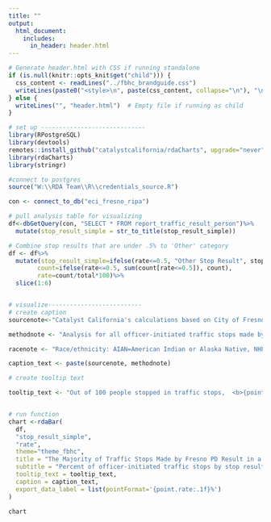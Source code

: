 ```yaml
---
title: ""
output:
  html_document:
    includes:
      in_header: header.html
---
```


```r
# Generate header.html with CSS if running standalone
if (is.null(knitr::opts_knit$get("child"))) {
  css_content <- readLines("../fbhc_brandguide.css")
  writeLines(paste0("<style>\n", paste(css_content, collapse="\n"), "\n</style>"), "header.html")
} else {
  writeLines("", "header.html")  # Empty file if running as child
}
```

```r

# set up -----------------------------
library(RPostgreSQL)
library(devtools)
remotes::install_github("catalystcalifornia/rdaCharts", upgrade="never") 
library(rdaCharts)
library(stringr)

#connect to postgres
source("W:\\RDA Team\\R\\credentials_source.R")

con <- connect_to_db("eci_fresno_ripa")

# pull analysis table for visualizing
df<-dbGetQuery(con, "SELECT * FROM report_traffic_result_person")%>%
  mutate(stop_result_simple = str_to_title(stop_result_simple))

# Combine stop results that are under .5% to 'Other' category
df <- df%>%
  mutate(stop_result_simple=ifelse(rate<=0.5, "Other Stop Result", stop_result_simple),
        count=ifelse(rate<=0.5, sum(count[rate<=0.5]), count),
        rate=count/total*100)%>%
  slice(1:6)


# visualize--------------------------
# create caption 
sourcenote<-"Catalyst California's calculations based on City of Fresno's Police Stop Data (2022), catalystcalifornia.org, 2024. "

methodnote <- "Analysis for all officer-initiated traffic stops made by officers in 2022. Stop results that had a rate of 0.5% or less were combined and defined as 'Other Stop Result in this data visualization.'"

racenote <- "Race/ethnicity: AIAN=American Indian or Alaska Native, NHPI=Native Hawaiian or Pacific Islander, SWANA/SA=Southwest Asian (Middle Eastern) or North African, or South Asian."

caption_text <- paste(sourcenote, methodnote)

# create tooltip text

tooltip_text <- "Out of 100 people stopped in traffic stops,  <b>{point.rate:.1f}%</b> of people were given a stop result of <b>{point.stop_result_simple}</b>, or a total of <b>{point.count:.0f}</b> people."


# run function
chart <-rdaBar(
  df,
  "stop_result_simple",
  "rate",
  theme="theme_fbhc",
  title = "The Majority of Traffic Stops Made by Fresno PD Result in a Citation",
  subtitle = "Percent of officer-initiated traffic stops by stop result",
  tooltip_text = tooltip_text,
  caption = caption_text,
  export_data_label = list(pointFormat='{point.rate:.1f}%')
)


```

```r

chart

```
<script>
  widg = document.getElementsByClassName('html-widget'); //find widgets
  for (let i = 0; i < widg.length; i++) { //loop through
    document.getElementsByClassName('highchart')[i].style.width = '100%'; //adjust width
    document.getElementsByClassName('highchart')[i].style.height = '100%'; //adjust height
  }
</script>